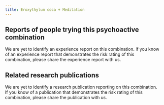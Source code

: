 ---
title: Eroxythylum coca + Meditation
---

## Reports of people trying this psychoactive combination

We are yet to identify an experience report on this combination. If you know of an experience report that demonstrates the risk rating of this combination, please share the experience report with us.

## Related research publications

We are yet to identify a research publication reporting on this combination. If you know of a publication that demonstrates the risk rating of this combination, please share the publication with us.
